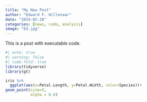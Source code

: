 ```yaml
---
title: "My New Post"
author: "Edward F. Hillenaar"
date: "2024-02-28"
categories: [news, code, analysis]
image: "Ed.jpg"
---
```


This is a post with executable code.

```r
#| echo: true
#| warning: false
#| code-fold: true
library(tidyverse)
library(gt)

iris %>% 
  ggplot(aes(x=Petal.Length, y=Petal.Width, color=Species))+
geom_point(size=5,
           alpha = 0.6)



```
